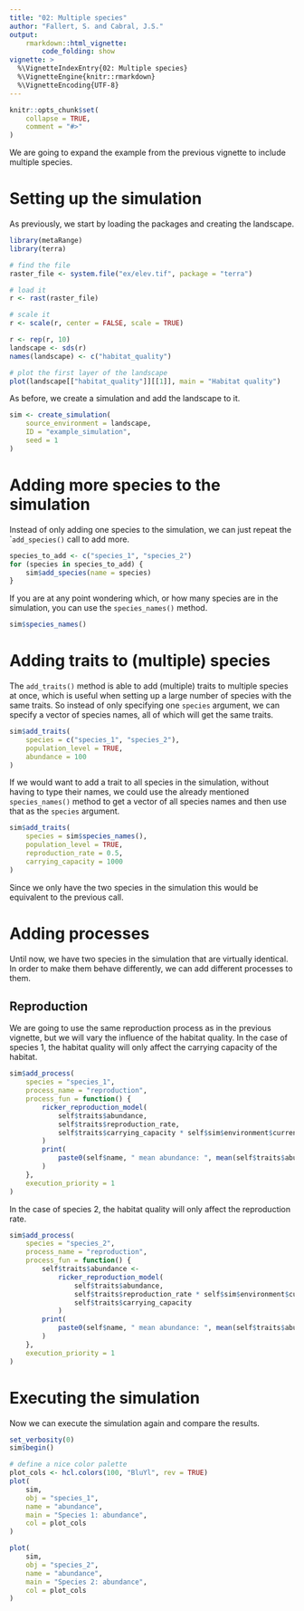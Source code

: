 ```yaml
---
title: "02: Multiple species"
author: "Fallert, S. and Cabral, J.S."
output:
    rmarkdown::html_vignette:
        code_folding: show
vignette: >
  %\VignetteIndexEntry{02: Multiple species}
  %\VignetteEngine{knitr::rmarkdown}
  %\VignetteEncoding{UTF-8}
---
```


```r
knitr::opts_chunk$set(
    collapse = TRUE,
    comment = "#>"
)
```

We are going to expand the example from the previous vignette to include multiple species.

# Setting up the simulation
As previously, we start by loading the packages and creating the landscape.
```r
library(metaRange)
library(terra)

# find the file
raster_file <- system.file("ex/elev.tif", package = "terra")

# load it
r <- rast(raster_file)

# scale it
r <- scale(r, center = FALSE, scale = TRUE)

r <- rep(r, 10)
landscape <- sds(r)
names(landscape) <- c("habitat_quality")

# plot the first layer of the landscape
plot(landscape[["habitat_quality"]][[1]], main = "Habitat quality")
```

As before, we create a simulation and add the landscape to it.
```r
sim <- create_simulation(
    source_environment = landscape,
    ID = "example_simulation",
    seed = 1
)
```

# Adding more species to the simulation
Instead of only adding one species to the simulation, we can just repeat the  ``add_species()` call to add more.
```r
species_to_add <- c("species_1", "species_2")
for (species in species_to_add) {
    sim$add_species(name = species)
}
```

If you are at any point wondering which, or how many species are in the simulation, you can use the `species_names()` method.
```r
sim$species_names()
```

# Adding traits to (multiple) species
The `add_traits()` method is able to add (multiple) traits to multiple species at once, which is useful when setting up a large number of species with the same traits.
So instead of only specifying one `species` argument, we can specify a vector of species names, all of which will get the same traits.
```r
sim$add_traits(
    species = c("species_1", "species_2"),
    population_level = TRUE,
    abundance = 100
)
```

If we would want to add a trait to all species in the simulation, without having to type their names, we could use the already mentioned `species_names()` method to get a vector of all species names and then use that as the `species` argument.
```r
sim$add_traits(
    species = sim$species_names(),
    population_level = TRUE,
    reproduction_rate = 0.5,
    carrying_capacity = 1000
)
```

Since we only have the two species in the simulation this would be equivalent to the previous call.


# Adding processes
Until now, we have two species in the simulation that are virtually identical.
In order to make them behave differently, we can add different processes to them.

## Reproduction
We are going to use the same reproduction process as in the previous vignette, but we will vary the influence of the habitat quality.
In the case of species 1, the habitat quality will only affect the carrying capacity of the habitat.
```r
sim$add_process(
    species = "species_1",
    process_name = "reproduction",
    process_fun = function() {
        ricker_reproduction_model(
            self$traits$abundance,
            self$traits$reproduction_rate,
            self$traits$carrying_capacity * self$sim$environment$current$habitat_quality
        )
        print(
            paste0(self$name, " mean abundance: ", mean(self$traits$abundance))
        )
    },
    execution_priority = 1
)
```
In the case of species 2, the habitat quality will only affect the reproduction rate.
```r
sim$add_process(
    species = "species_2",
    process_name = "reproduction",
    process_fun = function() {
        self$traits$abundance <-
            ricker_reproduction_model(
                self$traits$abundance,
                self$traits$reproduction_rate * self$sim$environment$current$habitat_quality,
                self$traits$carrying_capacity
            )
        print(
            paste0(self$name, " mean abundance: ", mean(self$traits$abundance))
        )
    },
    execution_priority = 1
)
```

# Executing the simulation
Now we can execute the simulation again and compare the results.
```r
set_verbosity(0)
sim$begin()
```

```r
# define a nice color palette
plot_cols <- hcl.colors(100, "BluYl", rev = TRUE)
plot(
    sim,
    obj = "species_1",
    name = "abundance",
    main = "Species 1: abundance",
    col = plot_cols
)
```


```r
plot(
    sim,
    obj = "species_2",
    name = "abundance",
    main = "Species 2: abundance",
    col = plot_cols
)
```
